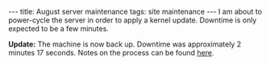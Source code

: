 ---
title: August server maintenance
tags: site maintenance
---
I am about to power-cycle the server in order to apply a kernel update. Downtime is only expected to be a few minutes.

'''Update:''' The machine is now back up. Downtime was approximately 2 minutes 17 seconds. Notes on the process can be found [[Updating the kernel from version 2.6.18-128.1.6.el5 to 2.6.18-128.4.1.el5 on Red Hat Enterprise Linux 5.3|here]].
